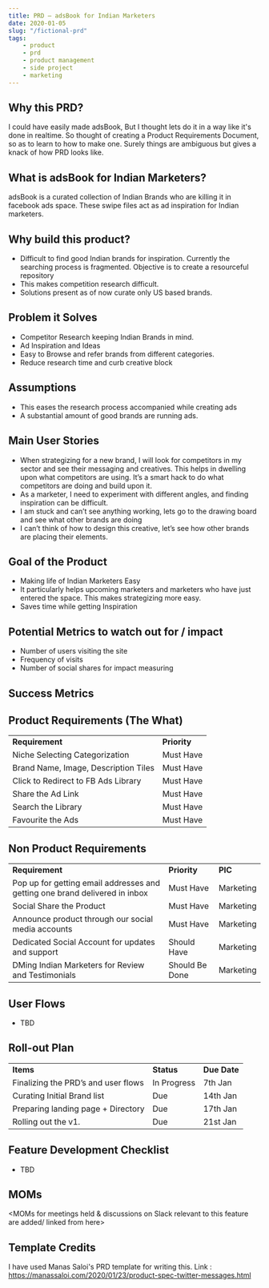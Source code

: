 ```yaml
---
title: PRD — adsBook for Indian Marketers
date: 2020-01-05
slug: "/fictional-prd"
tags:
    - product
    - prd
    - product management
    - side project
    - marketing
---
```


<!-- Copy and paste the converted output. -->
## Why this PRD?
I could have easily made adsBook, But I thought lets do it in a way like it's done in realtime. So thought of creating a Product Requirements Document, so as to learn to how to make one. Surely things are ambiguous but gives a knack of how PRD looks like. 

## What is adsBook for Indian Marketers?

adsBook is a curated collection of Indian Brands who are killing it in facebook ads space. These swipe files act as ad inspiration for Indian marketers.


## Why build this product?



*   Difficult to find good Indian brands for inspiration. Currently the searching process is fragmented. Objective is to create a resourceful repository
*   This makes competition research difficult.
*   Solutions present as of now curate only US based brands.


## Problem it Solves



*   Competitor Research keeping Indian Brands in mind.
*   Ad Inspiration and Ideas
*   Easy to Browse and refer brands from different categories.
*   Reduce research time and curb creative block


## Assumptions



*   This eases the research process accompanied while creating ads
*   A substantial amount of good brands are running ads.


## Main User Stories



*   When strategizing for a new brand, I will look for competitors in my sector and see their messaging and creatives. This helps in dwelling upon what competitors are using. It’s a smart hack to do what competitors are  doing and build upon it.
*   As a marketer, I need to experiment with different angles, and finding inspiration can be difficult. 
*   I am stuck and can’t see anything working, lets go to the drawing board and see what other brands are doing
*   I can’t think of how to design this creative, let’s see how other brands are placing their elements.


## Goal of the Product



*   Making life of Indian Marketers Easy
*   It particularly helps upcoming marketers and marketers who have just entered the space. This makes strategizing more easy.
*   Saves time while getting Inspiration


## Potential Metrics to watch out for / impact



*   Number of users visiting the site
*   Frequency of visits
*   Number of social shares for impact measuring


## Success Metrics
  


## Product Requirements (The What)


<table>
  <tr>
   <td><strong>Requirement</strong>
   </td>
   <td><strong>Priority</strong>
   </td>
  </tr>
  <tr>
   <td>Niche Selecting Categorization
   </td>
   <td>Must Have
   </td>
  </tr>
  <tr>
   <td>Brand Name, Image, Description Tiles
   </td>
   <td>Must Have
   </td>
  </tr>
  <tr>
   <td>Click to Redirect to FB Ads Library
   </td>
   <td>Must Have
   </td>
  </tr>
  <tr>
   <td>Share the Ad Link
   </td>
   <td>Must Have
   </td>
  </tr>
  <tr>
   <td>Search the Library
   </td>
   <td>Must Have
   </td>
  </tr>
  <tr>
   <td>Favourite the Ads
   </td>
   <td>Must Have
   </td>
  </tr>
</table>



## Non Product Requirements


<table>
  <tr>
   <td><strong>Requirement</strong>
   </td>
   <td><strong>Priority</strong>
   </td>
   <td><strong>PIC</strong>
   </td>
  </tr>
  <tr>
   <td>Pop up for getting email addresses and getting one brand delivered in inbox
   </td>
   <td>Must Have
   </td>
   <td>Marketing
   </td>
  </tr>
  <tr>
   <td>Social Share the Product
   </td>
   <td>Must Have
   </td>
   <td>Marketing
   </td>
  </tr>
  <tr>
   <td>Announce product through our social media accounts
   </td>
   <td>Must Have
   </td>
   <td>Marketing
   </td>
  </tr>
  <tr>
   <td>Dedicated Social Account for updates and support
   </td>
   <td>Should Have
   </td>
   <td>Marketing
   </td>
  </tr>
  <tr>
   <td>DMing Indian Marketers for Review and Testimonials
   </td>
   <td>Should Be Done
   </td>
   <td>Marketing
   </td>
  </tr>
</table>



## User Flows



*   TBD


## Roll-out Plan


<table>
  <tr>
   <td><strong>Items</strong>
   </td>
   <td><strong>Status</strong>
   </td>
   <td><strong>Due Date</strong>
   </td>
  </tr>
  <tr>
   <td>Finalizing the PRD’s and user flows
   </td>
   <td>In Progress
   </td>
   <td>7th Jan
   </td>
  </tr>
  <tr>
   <td>Curating Initial Brand list 
   </td>
   <td>Due
   </td>
   <td>14th Jan
   </td>
  </tr>
  <tr>
   <td>Preparing landing page + Directory
   </td>
   <td>Due
   </td>
   <td>17th Jan
   </td>
  </tr>
  <tr>
   <td>Rolling out the v1.
   </td>
   <td>Due
   </td>
   <td>21st Jan
   </td>
  </tr>
</table>



## Feature Development Checklist



*   TBD


## MOMs

&lt;MOMs for meetings held & discussions on Slack relevant to this feature are added/ linked from here>



## Template Credits
I have used Manas Saloi's PRD template for writing this.
Link : https://manassaloi.com/2020/01/23/product-spec-twitter-messages.html
